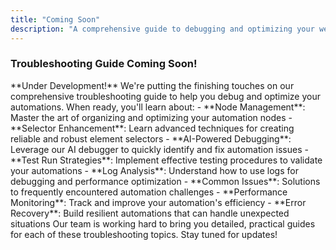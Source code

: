 ```yaml
---
title: "Coming Soon"
description: "A comprehensive guide to debugging and optimizing your web automations with Bytespace"
---
```


### Troubleshooting Guide Coming Soon!

<Warning>
  **Under Development!** We're putting the finishing touches on our comprehensive troubleshooting guide to help you debug and optimize your automations.
</Warning>

<Card>
  When ready, you'll learn about:
  - **Node Management**: Master the art of organizing and optimizing your automation nodes
  - **Selector Enhancement**: Learn advanced techniques for creating reliable and robust element selectors
  - **AI-Powered Debugging**: Leverage our AI debugger to quickly identify and fix automation issues
  - **Test Run Strategies**: Implement effective testing procedures to validate your automations
  - **Log Analysis**: Understand how to use logs for debugging and performance optimization
  - **Common Issues**: Solutions to frequently encountered automation challenges
  - **Performance Monitoring**: Track and improve your automation's efficiency
  - **Error Recovery**: Build resilient automations that can handle unexpected situations
</Card>

<Note>
Our team is working hard to bring you detailed, practical guides for each of these troubleshooting topics. Stay tuned for updates!
</Note>
